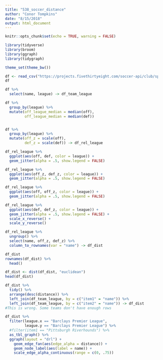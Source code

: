```yaml
---
title: "538_soccer_distance"
author: "Conor Tompkins"
date: "8/15/2018"
output: html_document
---
```


```r
knitr::opts_chunk$set(echo = TRUE, warning = FALSE)
```

```r
library(tidyverse)
library(broom)
library(ggraph)
library(tidygraph)

theme_set(theme_bw())

df <- read_csv("https://projects.fivethirtyeight.com/soccer-api/club/spi_global_rankings.csv", progress = FALSE)
df

df %>% 
  select(name, league) -> df_team_league
```

```r
df %>% 
  group_by(league) %>% 
  mutate(off_league_median = median(off),
         off_league_median = median(def))


df %>% 
  group_by(league) %>% 
  mutate(off_z = scale(off),
         def_z = scale(def)) -> df_rel_league
```

```r
df_rel_league %>% 
  ggplot(aes(off, def, color = league)) +
  geom_jitter(alpha = .5, show.legend = FALSE)
```


```r
df_rel_league %>% 
  ggplot(aes(off_z, def_z, color = league)) +
  geom_jitter(alpha = .5, show.legend = FALSE)
```

```r
df_rel_league %>% 
  ggplot(aes(off, off_z, color = league)) +
  geom_jitter(alpha = .5, show.legend = FALSE)
```

```r
df_rel_league %>% 
  ggplot(aes(def, def_z, color = league)) +
  geom_jitter(alpha = .5, show.legend = FALSE) +
  scale_x_reverse() +
  scale_y_reverse()
```

```r
df_rel_league %>% 
  ungroup() %>% 
  select(name, off_z, def_z) %>% 
  column_to_rownames(var = "name") -> df_dist

df_dist
rownames(df_dist) %>% 
  head()

df_dist <- dist(df_dist, "euclidean")
head(df_dist)

df_dist %>% 
  tidy() %>% 
  arrange(desc(distance)) %>% 
  left_join(df_team_league, by = c("item1" = "name")) %>% 
  left_join(df_team_league, by = c("item2" = "name")) -> df_dist
#This is wrong. Some teams don't have enough rows
```

```r
df_dist %>% 
  filter(league.x == "Barclays Premier League",
         league.y == "Barclays Premier League") %>% 
  #filter(item1 == "Pittsburgh Riverhounds") %>%
  as_tbl_graph() %>% 
  ggraph(layout = "drl") +
    geom_edge_fan(aes(edge_alpha = distance)) + 
    geom_node_label(aes(label = name)) +
    scale_edge_alpha_continuous(range = c(0, .75))
```
